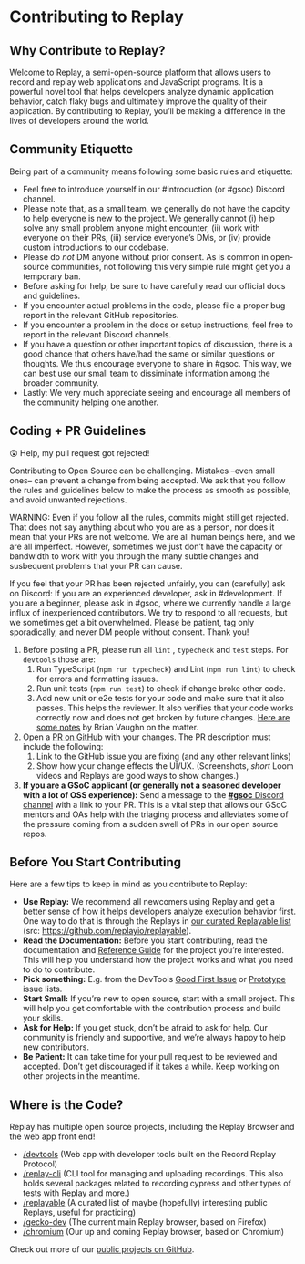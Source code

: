 # Contributing to Replay

## Why Contribute to Replay?

Welcome to Replay, a semi-open-source platform that allows users to record and replay web applications and JavaScript programs. It is a powerful novel tool that helps developers analyze dynamic application behavior, catch flaky bugs and ultimately improve the quality of their application. By contributing to Replay, you’ll be making a difference in the lives of developers around the world.

## Community Etiquette

Being part of a community means following some basic rules and etiquette:

- Feel free to introduce yourself in our #introduction (or #gsoc) Discord channel.
- Please note that, as a small team, we generally do not have the capcity to help everyone is new to the project. We generally cannot (i) help solve any small problem anyone might encounter, (ii) work with everyone on their PRs, (iii) service everyone’s DMs, or (iv) provide custom introductions to our codebase.
- Please do *not* DM anyone without prior consent. As is common in open-source communities, not following this very simple rule might get you a temporary ban.
- Before asking for help, be sure to have carefully read our official docs and guidelines.
- If you encounter actual problems in the code, please file a proper bug report  in the relevant GitHub repositories.
- If you encounter a problem in the docs or setup instructions, feel free to report in the relevant Discord channels.
- If you have a question or other important topics of discussion, there is a good chance that others have/had the same or similar questions or thoughts. We thus encourage everyone to share in #gsoc. This way, we can best use our small team to dissiminate information among the broader community.
- Lastly: We very much appreciate seeing and encourage all members of the community helping one another.

## Coding + PR Guidelines

<aside>
😲 Help, my pull request got rejected!

Contributing to Open Source can be challenging. Mistakes –even small ones– can prevent a change from being accepted. We ask that you follow the rules and guidelines below to make the process as smooth as possible, and avoid unwanted rejections.

WARNING: Even if you follow all the rules, commits might still get rejected. That does not say anything about who you are as a person, nor does it mean that your PRs are not welcome. We are all human beings here, and we are all imperfect. However, sometimes we just don’t have the capacity or bandwidth to work with you through the many subtle changes and susbequent problems that your PR can cause.

If you feel that your PR has been rejected unfairly, you can (carefully) ask on Discord: If you are an experienced developer, ask in #development. If you are a beginner, please ask in #gsoc, where we currently handle a large influx of inexperienced contributors. We try to respond to all requests, but we sometimes get a bit overwhelmed. Please be patient, tag only sporadically, and never DM people without consent. Thank you!

</aside>

1. Before posting a PR, please run all `lint` , `typecheck` and `test` steps. For `devtools` those are:
    1. Run TypeScript (`npm run typecheck`) and Lint (`npm run lint`) to check for errors and formatting issues.
    2. Run unit tests (`npm run test`) to check if change broke other code.
    3. Add new unit or e2e tests for your code and make sure that it also passes. This helps the reviewer. It also verifies that your code works correctly now and does not get broken by future changes. [Here are some notes](https://github.com/replayio/devtools/pull/8869#discussion_r1124389634) by Brian Vaughn on the matter.
2. Open a [PR on GitHub](https://github.com/replayio/devtools/pulls) with your changes. The PR description must include the following:
    1. Link to the GitHub issue you are fixing (and any other relevant links)
    2. Show how your change effects the UI/UX. (Screenshots, *short* Loom videos and Replays are good ways to show changes.)
3. **If you are a GSoC applicant (or generally not a seasoned developer with a lot of OSS experience):** Send a message to the [**#gsoc** Discord channel](https://discord.com/channels/779097926135054346/1077992246785355838) with a link to your PR. This is a vital step that allows our GSoC mentors and OAs help with the triaging process and alleviates some of the pressure coming from a sudden swell of PRs in our open source repos.

## Before You Start Contributing

Here are a few tips to keep in mind as you contribute to Replay:

- **Use Replay:** We recommend all newcomers using Replay and get a better sense of how it helps developers analyze execution behavior first. One way to do that is through the Replays in [our curated Replayable list](https://gotbugs.vercel.app/) (src: https://github.com/replayio/replayable).
- **Read the Documentation:** Before you start contributing, read the documentation and [Reference Guide](https://docs.replay.io/reference-guide) for the project you’re interested. This will help you understand how the project works and what you need to do to contribute.
- **Pick something:** E.g. from the DevTools [Good First Issue](https://github.com/replayio/devtools/issues?q=is%3Aissue+is%3Aopen+label%3A%22good+first+issue%22) or [Prototype](https://github.com/replayio/devtools/issues?q=is%3Aissue+is%3Aopen+label%3Aprototype) issue lists.
- **Start Small:** If you’re new to open source, start with a small project. This will help you get comfortable with the contribution process and build your skills.
- **Ask for Help:** If you get stuck, don’t be afraid to ask for help. Our community is friendly and supportive, and we’re always happy to help new contributors.
- **Be Patient:** It can take time for your pull request to be reviewed and accepted. Don’t get discouraged if it takes a while. Keep working on other projects in the meantime.

## Where is the Code?

Replay has multiple open source projects, including the Replay Browser and the web app front end! 

- [/devtools](https://github.com/replayio/devtools) (Web app with developer tools built on the Record Replay Protocol)
- [/replay-cli](https://github.com/replayio/replay-cli) (CLI tool for managing and uploading recordings. This also holds several packages related to recording cypress and other types of tests with Replay and more.)
- [/replayable](https://github.com/replayio/replayable) (A curated list of maybe (hopefully) interesting public Replays, useful for practicing)
- [/gecko-dev](https://github.com/replayio/gecko-dev) (The current main Replay browser, based on Firefox)
- [/chromium](https://github.com/replayio/chromium) (Our up and coming Replay browser, based on Chromium)

Check out more of our [public projects on GitHub](https://github.com/orgs/replayio/repositories?language=&q=&sort=&type=public).